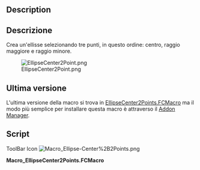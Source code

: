 <languages/>

{{Macro/it
|Name=Macro Ellipse-Center+2Points
|Translate=Ellisse da centro e 2 punti
|Icon=Macro_Ellipse-Center%2B2Points.png
|Description=Crea un'ellisse selezionando tre punti, in questo ordine: centro, raggio maggiore e raggio minore
|Author=Eriossoltero
|Version=02.00
|Date=2019-07-29
|FCVersion=Tutte
|Download=[https://wiki.freecad.org/images/6/66/Macro_Ellipse-Center%2B2Points.png ToolBar Icon]
}}

<div lang="en" dir="ltr" class="mw-content-ltr">
==Description==
</div>

<div class="mw-translate-fuzzy">
==Descrizione==
Crea un'ellisse selezionando tre punti, in questo ordine: centro, raggio maggiore e raggio minore.
</div>

[[Image:EllipseCenter2Point.png]]

<span id="Latest"></span>
==Ultima versione==

L'ultima versione della macro si trova in [https://github.com/FreeCAD/FreeCAD-macros/blob/master/ObjectCreation/EllipseCenter2Points.FCMacro EllipseCenter2Points.FCMacro] ma il modo più semplice per installare questa macro è attraverso il [[Std_AddonMgr/it|Addon Manager]].

==Script==

<div lang="en" dir="ltr" class="mw-content-ltr">
ToolBar Icon [[Image:Macro_Ellipse-Center%2B2Points.png]]
</div>

'''Macro_EllipseCenter2Points.FCMacro'''

{{MacroCode|code=


# Macro Begin: Ellipse-Center+2Points.FCMacro +++++++++++++++++++++++++++++++++++++++++++++++++
# http://freecad-tutorial.blogspot.com/2011/12/engine-9-poly-v-belt.html
# https://wiki.freecad.org/User:Eriossoltero
# 13/03/2012, 29/07/2019
import Part, FreeCAD, math, PartGui, FreeCADGui
from FreeCAD import Base

# get the selected objects, with first selection for the trajectory and second for the section
# Adapted from:
# Macro Begin: Ellipse-Center+2Points.FCMacro +++++++++++++++++++++++++++++++++++++++++++++++++
# http://freecad-tutorial.blogspot.com/2011/12/engine-9-poly-v-belt.html
import Part, FreeCAD, math, PartGui, FreeCADGui
from FreeCAD import Base

# get the selected objects, with first selection for the trajectory and second for the section
# Adapted from:
# http://freecad-tutorial.blogspot.com/2011/12/engine-9-poly-v-belt.html
s = FreeCADGui.Selection.getSelection()
try:
    sel1=s[0].Shape
    sel2=s[1].Shape
    sel3=s[2].Shape
    pt_center = sel1.Point
    pt_radmay = sel2.Point
    pt_radmen = sel3.Point
    
    # create Part object in the current document
    myObject=App.ActiveDocument.addObject("Part::Feature","Ellipse")
    
    # create a shape and assign it to the current document
    ellipse = Part.Ellipse(pt_radmay, pt_radmen, pt_center)
    myObject.Shape = ellipse.toShape()
    # Macro End: Ellipse-Center+2Points.FCMacro +++++++++++++++++++++++++++++++++++++++++++++++++

except:
    print( "Wrong selection")
    print( "First:centre, Second:major radius and Third:minor radius")

}}